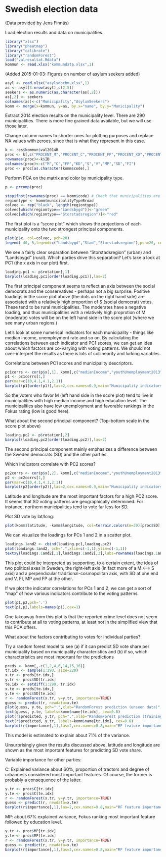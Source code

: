Swedish election data
========================================================

(Data provided by Jens Finnäs)

Load election results and data on municipalities.

```{r:load-data}
library("xlsx")
library("pheatmap")
library("calibrate")
library("randomForest")
load("valresultat.Rdata")
kommun <- read.xlsx("kommundata.xlsx",1)
```

(Added 2015-01-03: Figures on number of asylum seekers added)
```r
asyl <- read.xlsx("asylsdochm.xlsx",1)
as <- asyl[3:nrow(asyl),c(2,5)]
seekers <- as.numeric(as.character(as[,2]))
as[,2] <- seekers
colnames(as)<-c("Municipality","AsylumSeekers")
komm <- merge(x=kommun, y=as, by.x="name", by.y="Municipality")
```

Extract 2014 election results on the municipality level. There are 290 municipalities. There is more fine grained data available, but we will use those later. 

Change column names to shorter ones for plotting purposes and replace NA values with zeroes, since that is what they represent in this case. 

```r
k <- res$kommun$val2014R
proc <- k[,c("PROCENT_M","PROCENT_C","PROCENT_FP","PROCENT_KD","PROCENT_S","PROCENT_V","PROCENT_MP","PROCENT_SD","PROCENT_FI")]
rownames(proc)<-k$ID
colnames(proc)<-c("M","C","FP","KD","S","V","MP","SD","FI")
proc <- proc[as.character(komm$code),]
```

Perform PCA on the matrix and color by municipality type.

```{r:pca}
p <- prcomp(proc)

stopifnot(rownames(proc) == komm$code) # Check that municipalities are listed in the same order
regiontype <- komm$municipalityTypeBroad
colvec <- rep("black", length(regiontype))
colvec[which(regiontype=="Landsbygd")]<-"green"
colvec[which(regiontype=="Storstadsregion")]<-"red"
```

The first plot is a "score plot" which shows the projections of each municipality onto the two strongest principal components.

```{r:scoreplot}
plot(p$x, col=colvec, pch=20)
legend(-40,-5,legend=c("Landsbygd","Stad","Storstadsregion"),pch=20, col=c("green","black","red"))
```

We see a fairly clear separation between "Storstadsregion" (urban) and "Landsbygd" (rural). Which parties drive this separation? Let's take a look at PC1 (the x axis in our plot) first.  

```{r:loadings}
loading.pc1 <- p$rotation[,1]
barplot(loading.pc1[order(loading.pc1)],las=2)
```

The first principal component seems to reflect an axis between the social democrats and the conservatives - perhaps not a big surprise. Positive loadings in the score plot above (the dots on the right hand side) are associated with a relatively high proportion of S (social democrat) votes. These tend to be rural municipalities. The moderates have a negative loading, and thus municipalities with a relatively high proprotion of M (moderate) votes will be on the left hand side in the score plot (where we see many urban regions.)

Let's look at some numerical indicators for each municipality - things like median income, unemployment rate and so on. By calculating the correlations between each indicator and PC1 scores, we can get an idea about which factors are co-varying with voting patterns. We should not over-interpret the results as there is lots of collinearity and lurking variables. 

Correlations between PC1 scores and municipality descriptors.

```{r:pc1scorecorr}
pc1corrs <- cor(p$x[,1], komm[,c("medianIncome","youthUnemployment2013","unemploymentChange","reportedCrime","populationChange","populationChange","hasEducation","asylumCosts","urbanDegree","foreignBorn","reportedCrimeVandalism","youngUnskilled","latitude","longitude","population","populationShare65plus","refugees","rentalApartments","fokusRanking","foretagsklimatRanking","cars","motorcycles","tractors","snowmobiles","AsylumSeekers")])
p1 <- pc1corrs[1,]
par(mar=c(10,4.1,4.1,2.1))
barplot(p1[order(p1)],las=2,cex.names=0.9,main="Municipality indicators' correlation to PC1 (right-left axis)")
```



So the voters who favor M (left hand side in the score plot) tend to live in municipalities with high median income and high education level. The municipalities also have low unemployment and favorable rankings in the Fokus rating (low is good here).

What about the second principal component? (Top-bottom scale in the score plot above)

```{r:loadings2}
loading.pc2 <- p$rotation[,2]
barplot(loading.pc2[order(loading.pc2)],las=2) 
```

The second principal component mainly emphasizes a difference between the Sweden democrats (SD) and the other parties.

Which indicators correlate with PC2 scores?

```{r:pc2scorecorr}
pc2corrs <- cor(p$x[,2], komm[,c("medianIncome","youthUnemployment2013","unemploymentChange","reportedCrime","populationChange","populationChange","hasEducation","asylumCosts","urbanDegree","foreignBorn","reportedCrimeVandalism","youngUnskilled","latitude","longitude","population","populationShare65plus","refugees","rentalApartments","fokusRanking","foretagsklimatRanking","cars","motorcycles","tractors","snowmobiles","AsylumSeekers")])
p2 <- pc2corrs[1,]
par(mar=c(10,4.1,4.1,2.1))
barplot(p2[order(p2)],las=2,cex.names=0.9,main="Municipality indicators' correlation to PC2 (up-down axis)")
```



Latitude and longitude are the most important factors for a high PC2 score. It seems that SD voting patterns are geographically determined. For instance, northern municipalities tend to vote far less for SD. 

Plot SD vote by lat/long:

```{r:latlongSD}
plot(komm$latitude, -komm$longitude, col=terrain.colors(n=30)[proc$SD],pch=20,main="SD vote % per longitude/latitute")
```

We can visualize the loadings for PCs 1 and 2 in a scatter plot.

```{r:loadings12}
loadings.1and2 <- cbind(loading.pc1,loading.pc2)
plot(loadings.1and2, pch=".",xlim=c(-1,1),ylim=c(-1,1))
textxy(loadings.1and2[,1],loadings.1and2[,2],labs=rownames(loadings.1and2), cex=1)
```

This plot could be interpreted as supporting, to a certain extent, the idea of two political axes in Sweden, the right-left axis (in fact more of a M <--> S axis) and a perpendicular traditional-cosmopolitan axis, with SD at one end and V, FI, MP and FP at the other.

If we plot the indicator correlations for PCs 1 and 2, we can get a sort of "map" of how various indicators contribute to the voting patterns.

```{r:indicatormap}
plot(p1,p2,pch='.')
text(p1,p2,labels=names(p1),cex=1)
```

One takeaway from this plot is that the reported crime level does not seem to contribute at all to voting patterns, at least not in the simplified view that this PCA offers. 

What about the factors contributing to votes for individual parties?

Try a random forest model to see (a) if it can predict SD vote share per municipality based on municipality characteristics and (b) if so, which characteristics are most important for the predictions

```{r:rf}
preds <- komm[,-c(1,2,4,6,14,15,16)]
tr.idx <- sample(1:290, size=220)
x.tr <- preds[tr.idx,]
y.tr <- proc$SD[tr.idx]
te.idx <- setdiff(1:290, tr.idx)
x.te <- preds[te.idx,]
y.te <- proc$SD[te.idx]
r <- randomForest(x.tr, y=y.tr, importance=TRUE)
guess <- predict(r, newdata=x.te)
plot(guess, y.te, pch=".",xlab="RandomForest prediction (unseen data)",ylab="Actual",main="SD vote % per municipality")
text(guess, y.te, labels=komm$name[te.idx], cex=0.8)
plot(r$predicted, y.tr, pch=".",xlab="RandomForest prediction (training data)",ylab="Actual",, main="SD % (on training data: biased & just for reference)")
text(r$predicted, y.tr, labels=komm$name[tr.idx], cex=0.6)
barplot(r$importance[,1],las=2,cex.names=0.8,main="RF feature importance, SD vote %")
```

This model is estimated to explain about 71% of the variance.

Unsurprisingly given the results discussed above, latitude and longitude are shown as the most important features for predicting SD vote share. 

Variable importance for other parties:

C: Explained variance about 60%, proportion of tractors and degree of urbanness considered most important features. Of course, the former is probably a consequence of the latter. 


```{r:C-rf}
y.tr <- proc$C[tr.idx]
y.te <- proc$C[te.idx]
r <- randomForest(x.tr, y=y.tr, importance=TRUE)
guess <- predict(r, newdata=x.te)
barplot(r$importance[,1],las=2,cex.names=0.8,main="RF feature importance, C vote %")
```

MP: about 67% explained variance, Fokus ranking most important feature followed by education level.

```{r:MP-rf}
y.tr <- proc$MP[tr.idx]
y.te <- proc$MP[te.idx]
r <- randomForest(x.tr, y=y.tr, importance=TRUE)
guess <- predict(r, newdata=x.te)
barplot(r$importance[,1],las=2,cex.names=0.8,main="RF feature importance, MP vote %")
```




